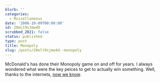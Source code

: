 ```yaml
---
blurb: ''
categories:
  - Miscellaneous
date: '2006-10-09T00:00:00'
id: 20eLt9sJmw4D
scrubbed_2021: false
status: published
type: post
title: Monopoly
slug: /posts/20elt9sjmw4d--monopoly
---
```


McDonald's has done their Monopoly game on and off for years. I
always wondered what were the key peices to get to actually win
something. Well, thanks to the internets,
[now we know](http://www.amazing-bargains.com/mcdonalds2006.html).
